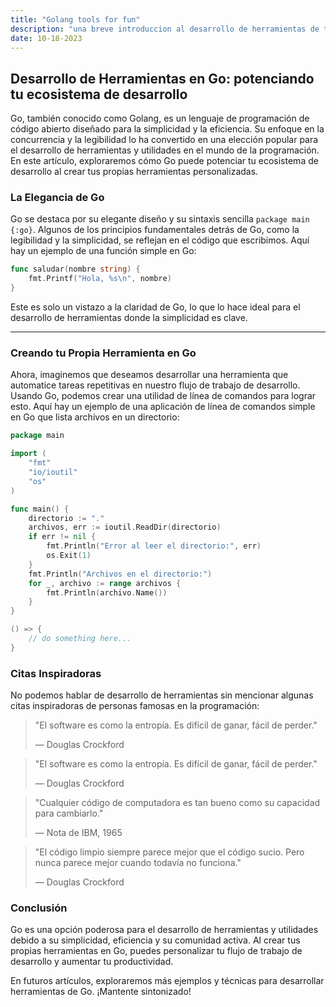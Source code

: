 ```yaml
---
title: "Golang tools for fun"
description: "una breve introduccion al desarrollo de herramientas de terminal en golang"
date: 10-18-2023
---
```


## Desarrollo de Herramientas en Go: potenciando tu ecosistema de desarrollo

Go, también conocido como Golang, es un lenguaje de programación de código abierto diseñado para la simplicidad y la eficiencia. Su enfoque en la concurrencia y la legibilidad lo ha convertido en una elección popular para el desarrollo de herramientas y utilidades en el mundo de la programación. En este artículo, exploraremos cómo Go puede potenciar tu ecosistema de desarrollo al crear tus propias herramientas personalizadas.

### La Elegancia de Go

Go se destaca por su elegante diseño y su sintaxis sencilla `package main {:go}`. Algunos de los principios fundamentales detrás de Go, como la legibilidad y la simplicidad, se reflejan en el código que escribimos. Aquí hay un ejemplo de una función simple en Go:

```go
func saludar(nombre string) {
    fmt.Printf("Hola, %s\n", nombre)
}
```

Este es solo un vistazo a la claridad de Go, lo que lo hace ideal para el desarrollo de herramientas donde la simplicidad es clave.

---

### Creando tu Propia Herramienta en Go

Ahora, imaginemos que deseamos desarrollar una herramienta que automatice tareas repetitivas en nuestro flujo de trabajo de desarrollo. Usando Go, podemos crear una utilidad de línea de comandos para lograr esto. Aquí hay un ejemplo de una aplicación de línea de comandos simple en Go que lista archivos en un directorio:

```go title="main.go" showLineNumbers {11,16}
package main

import (
    "fmt"
    "io/ioutil"
    "os"
)

func main() {
    directorio := "."
    archivos, err := ioutil.ReadDir(directorio)
    if err != nil {
        fmt.Println("Error al leer el directorio:", err)
        os.Exit(1)
    }
    fmt.Println("Archivos en el directorio:")
    for _, archivo := range archivos {
        fmt.Println(archivo.Name())
    }
}

() => {
    // do something here...
}
```

### Citas Inspiradoras

No podemos hablar de desarrollo de herramientas sin mencionar algunas citas inspiradoras de personas famosas en la programación:

> "El software es como la entropía. Es difícil de ganar, fácil de perder."
>
> — Douglas Crockford

> "El software es como la entropía. Es difícil de ganar, fácil de perder."
>
> — Douglas Crockford

> "Cualquier código de computadora es tan bueno como su capacidad para cambiarlo."
>
> — Nota de IBM, 1965

> "El código limpio siempre parece mejor que el código sucio. Pero nunca parece mejor cuando todavía no funciona."
>
> — Douglas Crockford

### Conclusión

Go es una opción poderosa para el desarrollo de herramientas y utilidades debido a su simplicidad, eficiencia y su comunidad activa. Al crear tus propias herramientas en Go, puedes personalizar tu flujo de trabajo de desarrollo y aumentar tu productividad.

En futuros artículos, exploraremos más ejemplos y técnicas para desarrollar herramientas de Go. ¡Mantente sintonizado!
